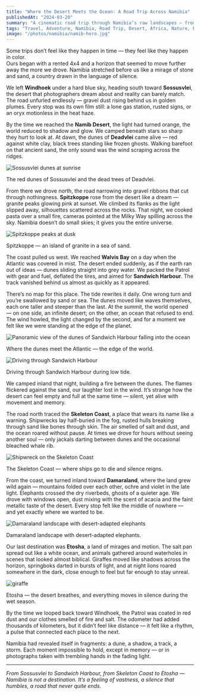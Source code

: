 ```yaml
---
title: "Where the Desert Meets the Ocean: A Road Trip Across Namibia"
publishedAt: "2024-03-20"
summary: "A cinematic road trip through Namibia’s raw landscapes — from the red dunes of Sossusvlei to the crashing waves of Sandwich Harbour, and the lonely roads that stitch it all together."
tags: "Travel, Adventure, Namibia, Road Trip, Desert, Africa, Nature, Photography"
image: "/photos/namibia/namib-hero.jpg"
---
```


Some trips don’t feel like they happen in time — they feel like they happen in color.  
Ours began with a rented 4x4 and a horizon that seemed to move further away the more we drove. Namibia stretched before us like a mirage of stone and sand, a country drawn in the language of silence.

We left **Windhoek** under a hard blue sky, heading south toward **Sossusvlei**, the desert that photographers dream about and reality can barely match. The road unfurled endlessly — gravel dust rising behind us in golden plumes. Every stop was its own film still: a lone gas station, rusted signs, or an oryx motionless in the heat haze.

By the time we reached the **Namib Desert**, the light had turned orange, the world reduced to shadow and glow. We camped beneath stars so sharp they hurt to look at. At dawn, the dunes of **Deadvlei** came alive — red against white clay, black trees standing like frozen ghosts. Walking barefoot on that ancient sand, the only sound was the wind scraping across the ridges.

<Image
  src="/photos/namibia/sossusvlei.JPG"
  alt="Sossusvlei dunes at sunrise"
  width={800}
  height={600}
/>

<Caption>
  The red dunes of Sossusvlei and the dead trees of Deadvlei.
</Caption>

From there we drove north, the road narrowing into gravel ribbons that cut through nothingness. **Spitzkoppe** rose from the desert like a dream — granite peaks glowing pink at sunset. We climbed its flanks as the light slipped away, silhouettes scattered across the rocks. That night, we cooked pasta over a small fire, cameras pointed at the Milky Way spilling across the sky. Namibia doesn’t do small skies; it gives you the entire universe.

<Image
  src="/photos/namibia/spitzkoppe.JPG"
  alt="Spitzkoppe peaks at dusk"
  width={800}
  height={600}
/>

<Caption>
  Spitzkoppe — an island of granite in a sea of sand.
</Caption>

The coast pulled us west. We reached **Walvis Bay** on a day when the Atlantic was covered in mist. The desert ended suddenly, as if the earth ran out of ideas — dunes sliding straight into grey water. We packed the Patrol with gear and fuel, deflated the tires, and aimed for **Sandwich Harbour**. The track vanished behind us almost as quickly as it appeared.  

There’s no map for this place. The tide rewrites it daily. One wrong turn and you’re swallowed by sand or sea. The dunes moved like waves themselves, each one taller and steeper than the last. At the summit, the world opened — on one side, an infinite desert; on the other, an ocean that refused to end. The wind howled, the light changed by the second, and for a moment we felt like we were standing at the edge of the planet.

<Image
  src="/photos/namibia/namib1.JPG"
  alt="Panoramic view of the dunes of Sandwich Harbour falling into the ocean"
  width={800}
  height={600}
/>

<Caption>
  Where the dunes meet the Atlantic — the edge of the world.
</Caption>

<Image
  src="/photos/namibia/namib2.JPG"
  alt="Driving through Sandwich Harbour"
  width={800}
  height={600}
/>

<Caption>
  Driving through Sandwich Harbour during low tide.
</Caption>

We camped inland that night, building a fire between the dunes. The flames flickered against the sand, our laughter lost in the wind. It’s strange how the desert can feel empty and full at the same time — silent, yet alive with movement and memory.

The road north traced the **Skeleton Coast**, a place that wears its name like a warning. Shipwrecks lay half-buried in the fog, rusted hulls breaking through sand like bones through skin. The air smelled of salt and dust, and the ocean roared without pause. At times we drove for hours without seeing another soul — only jackals darting between dunes and the occasional bleached whale rib.

<Image
  src="/photos/namibia/skeleton_coast.JPG"
  alt="Shipwreck on the Skeleton Coast"
  width={800}
  height={600}
/>

<Caption>
  The Skeleton Coast — where ships go to die and silence reigns.
</Caption>

From the coast, we turned inland toward **Damaraland**, where the land grew wild again — mountains folded over each other, ochre and violet in the late light. Elephants crossed the dry riverbeds, ghosts of a quieter age. We drove with windows open, dust mixing with the scent of acacia and the faint metallic taste of the desert. Every stop felt like the middle of nowhere — and yet exactly where we wanted to be.

<Image
  src="/photos/namibia/damaraland.JPG"
  alt="Damaraland landscape with desert-adapted elephants"
  width={800}
  height={600}
/>

<Caption>
  Damaraland landscape with desert-adapted elephants.
</Caption>

Our last destination was **Etosha**, a land of mirages and motion. The salt pan spread out like a white ocean, and animals gathered around waterholes in scenes that looked almost biblical. Giraffes moved like shadows across the horizon, springboks darted in bursts of light, and at night lions roared somewhere in the dark, close enough to feel but far enough to stay unreal.

<Image
  src="/photos/namibia/etosha.JPG"
  alt="giraffe"
  width={800}
  height={600}
/>

<Caption>
  Etosha — the desert breathes, and everything moves in silence during the wet season.
</Caption>

By the time we looped back toward Windhoek, the Patrol was coated in red dust and our clothes smelled of fire and salt. The odometer had added thousands of kilometers, but it didn’t feel like distance — it felt like a rhythm, a pulse that connected each place to the next.  

Namibia had revealed itself in fragments: a dune, a shadow, a track, a storm. Each moment impossible to hold, except in memory — or in photographs taken with trembling hands in the fading light.

---

*From Sossusvlei to Sandwich Harbour, from Skeleton Coast to Etosha — Namibia is not a destination. It’s a feeling of vastness, a silence that humbles, a road that never quite ends.*